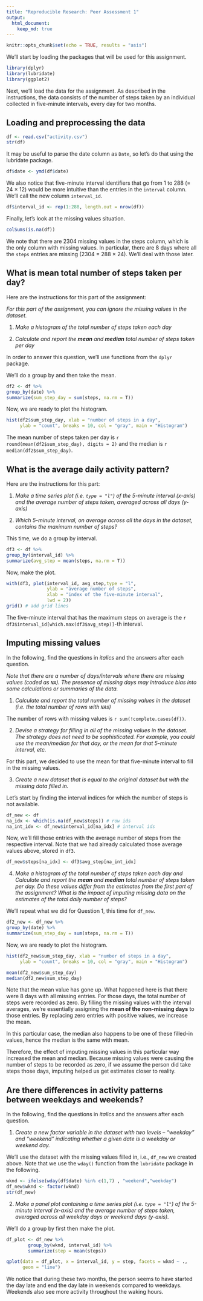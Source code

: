 ```yaml
---
title: "Reproducible Research: Peer Assessment 1"
output: 
  html_document:
    keep_md: true
---
```


```r
knitr::opts_chunk$set(echo = TRUE, results = "asis")
```

We'll start by loading the packages that will be used for this assignment.

```r
library(dplyr)
library(lubridate)
library(ggplot2)
```
Next, we'll load the data for the assignment. As described in the instructions,
the data consists of the number of steps taken by an individual collected
in five-minute intervals, every day for two months.

## Loading and preprocessing the data

```r
df <- read.csv("activity.csv")
str(df)
```

It may be useful to parse the date column as `Date`, so let's do that using the 
lubridate package.

```r
df$date <- ymd(df$date)
```

We also notice that five-minute interval identifiers that go from 
1 to 288 (= 24 $\times$ 12) would be more intuitive than the entries in the 
`interval` column. We'll call the new column `interval_id`.

```r
df$interval_id <- rep(1:288, length.out = nrow(df))

```

Finally, let's look at the missing values situation.

```r
colSums(is.na(df))
```

We note that there are 2304 missing values in the steps column, which is the only
column with missing values. In particular, there are 8 days where all the `steps` 
entries are missing (2304 = 288 $\times$ 24). We'll deal with those later.

## What is mean total number of steps taken per day?

Here are the instructions for this part of the assignment:

*For this part of the assignment, you can ignore the missing values in
the dataset.*

1. *Make a histogram of the total number of steps taken each day*

2. *Calculate and report the **mean** and **median** total number of steps taken per day*


In order to answer this question, we'll use functions from the ` dplyr` package.  

We'll do a group by and then take the mean.

```r
df2 <- df %>%
group_by(date) %>%
summarize(sum_step_day = sum(steps, na.rm = T))
```
Now, we are ready to plot the histogram.
```r
hist(df2$sum_step_day, xlab = "number of steps in a day", 
     ylab = "count", breaks = 10, col = "gray", main = "Histogram")
```

The mean number of steps taken per day is ```r round(mean(df2$sum_step_day), digits = 2)``` and the
median is ```r median(df2$sum_step_day)```.

## What is the average daily activity pattern?

Here are the instructions for this part:

1. *Make a time series plot (i.e. `type = "l"`) of the 5-minute interval (x-axis) and the average number of steps taken, averaged across all days (y-axis)*

2. *Which 5-minute interval, on average across all the days in the dataset, contains the maximum number of steps?*

This time, we do a group by interval.

```r
df3 <- df %>%
group_by(interval_id) %>%
summarize(avg_step = mean(steps, na.rm = T))
```
Now, make the plot.

```r
with(df3, plot(interval_id, avg_step,type = "l", 
               ylab = "average number of steps", 
               xlab = "index of the five-minute interval",
               lwd = 2))
grid() # add grid lines
```

The five-minute interval that has the maximum steps on average is the
```r df3$interval_id[which.max(df3$avg_step)]```-th interval.


## Imputing missing values

In the following, find the questions in *italics* and the answers after each 
question.

*Note that there are a number of days/intervals where there are missing
values (coded as `NA`). The presence of missing days may introduce
bias into some calculations or summaries of the data.*

1. *Calculate and report the total number of missing values in the dataset (i.e. the total number of rows with `NA`s)*

The number of rows with missing values is ```r sum(!complete.cases(df))```.

2. *Devise a strategy for filling in all of the missing values in the dataset. The strategy does not need to be sophisticated. For example, you could use the mean/median for that day, or the mean for that 5-minute interval, etc.*

For this part, we decided to use the mean for that five-minute interval to fill
in the missing values. 


3. *Create a new dataset that is equal to the original dataset but with the missing data filled in.*

Let's start by finding the interval indices for which the 
number of steps is not available.

```r
df_new <- df
na_idx <- which(is.na(df_new$steps)) # row ids 
na_int_idx <- df_new$interval_id[na_idx] # interval ids
```
Now, we'll fill those entries with the average number of steps from the respective
interval. Note that we had already calculated those average values above, stored 
in `df3`.

```r
df_new$steps[na_idx] <- df3$avg_step[na_int_idx]
```

4. *Make a histogram of the total number of steps taken each day and Calculate and report the **mean** and **median** total number of steps taken per day. Do these values differ from the estimates from the first part of the assignment? What is the impact of imputing missing data on the estimates of the total daily number of steps?*

We'll repeat what we did for Question 1, this time for `df_new`.

```r
df2_new <- df_new %>%
group_by(date) %>%
summarize(sum_step_day = sum(steps, na.rm = T))
```
Now, we are ready to plot the histogram.
```r
hist(df2_new$sum_step_day, xlab = "number of steps in a day", 
     ylab = "count", breaks = 10, col = "gray", main = "Histogram")
```

```r
mean(df2_new$sum_step_day)
median(df2_new$sum_step_day)
```

Note that the mean value has gone up. What happened here is that there were 8
days with all missing entries. For those days, the total number of steps were
recorded as zero. By filling the missing values with the interval averages, we're
essentially assigning the **mean of the non-missing days** to those entries. By replacing zero
entries with positive values, we increase the mean.

In this particular case, the median also happens to be one of these filled-in values, 
hence the median is the same with mean. 

Therefore, the effect of imputing missing values in this particular way increased the mean
and median. Because missing values were causing the number of steps to be recorded as zero, 
if we assume the person did take steps those days, imputing helped us get estimates closer to reality. 


## Are there differences in activity patterns between weekdays and weekends?

In the following, find the questions in *italics* and the answers after each 
question.


1. *Create a new factor variable in the dataset with two levels -- "weekday" and "weekend" indicating whether a given date is a weekday or weekend day.*

We'll use the dataset with the missing values filled in, i.e., `df_new` we 
created above. Note that we use the `wday()` function from the `lubridate` package
in the following.

```r
wknd <- ifelse(wday(df$date) %in% c(1,7) , "weekend","weekday")
df_new$wknd <- factor(wknd)
str(df_new)
```


2. *Make a panel plot containing a time series plot (i.e. `type = "l"`) of the 5-minute interval (x-axis) and the average number of steps taken, averaged across all weekday days or weekend days (y-axis).* 

We'll do a group by first then make the plot.
```r
df_plot <- df_new %>%
        group_by(wknd, interval_id) %>%
        summarize(step = mean(steps))

qplot(data = df_plot, x = interval_id, y = step, facets = wknd ~ ., 
      geom = "line")
```

We notice that during these two months, the person seems to have started the day 
late and end the day late in weekends compared to weekdays. Weekends also see
more activity throughout the waking hours.